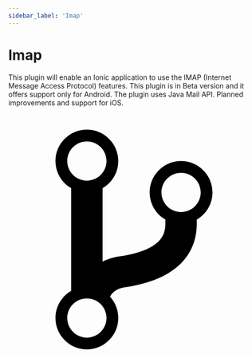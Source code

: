 ```yaml
---
sidebar_label: 'Imap'
---
```



# Imap

This plugin will enable an Ionic application to use the IMAP (Internet Message Access Protocol) features.
This plugin is in Beta version and it offers support only for Android.
The plugin uses Java Mail API.
Planned improvements and support for iOS.

<p>
  <a
    href="https://github.com/aleksandar888/cordova-plugin-imap.git"
    target="_blank"
    rel="noopener"
    className="git-link"
  >
    <svg viewBox="0 0 512 512">
      <path d="M416 160c0-35.3-28.7-64-64-64s-64 28.7-64 64c0 23.7 12.9 44.3 32 55.4v8.6c0 19.9-7.8 33.7-25.3 44.9-15.4 9.8-38.1 17.1-67.5 21.5-14 2.1-25.7 6-35.2 10.7V151.4c19.1-11.1 32-31.7 32-55.4 0-35.3-28.7-64-64-64S96 60.7 96 96c0 23.7 12.9 44.3 32 55.4v209.2c-19.1 11.1-32 31.7-32 55.4 0 35.3 28.7 64 64 64s64-28.7 64-64c0-16.6-6.3-31.7-16.7-43.1 1.9-4.9 9.7-16.3 29.4-19.3 38.8-5.8 68.9-15.9 92.3-30.8 36-22.8 55-57 55-98.8v-8.6c19.1-11.1 32-31.7 32-55.4zM160 56c22.1 0 40 17.9 40 40s-17.9 40-40 40-40-17.9-40-40 17.9-40 40-40zm0 400c-22.1 0-40-17.9-40-40s17.9-40 40-40 40 17.9 40 40-17.9 40-40 40zm192-256c-22.1 0-40-17.9-40-40s17.9-40 40-40 40 17.9 40 40-17.9 40-40 40z"></path>
    </svg>{' '}
    https://github.com/aleksandar888/cordova-plugin-imap.git
  </a>
</p>

<h2>Stuck on a Cordova issue?</h2>
<DocsCard
  className="cordova-ee-card"
  header="Don't waste precious time on plugin issues."
  href="https://ionicframework.com/sales?product_of_interest=Ionic%20Native"
>
  <div>
    <img src={require('./_assets/img/native-cordova-bot.png').default} class="cordova-ee-img" />
    <p>
      If you're building a serious project, you can't afford to spend hours troubleshooting. Ionic’s experts offer
      premium advisory services for both community plugins and premier plugins.
    </p>
    <DocsButton className="native-ee-detail">Contact Us Today!</DocsButton>
  </div>
</DocsCard>

<h2 id="installation">
  <a href="#installation">Installation</a>
</h2>
<Tabs
  groupId="runtime"
  defaultValue="Capacitor"
  values={[
    { value: 'Capacitor', label: 'Capacitor' },
    { value: 'Cordova', label: 'Cordova' },
    { value: 'Enterprise', label: 'Enterprise' },
  ]}
>
  <TabItem value="Capacitor">
    <CodeBlock className="language-shell">
      $ npm install cordova-plugin-imap {'\n'}$ npm install @ionic-native/imap {'\n'}$ ionic cap sync
    </CodeBlock>
  </TabItem>
  <TabItem value="Cordova">
    <CodeBlock className="language-shell">
      $ ionic cordova plugin add cordova-plugin-imap {'\n'}$ npm install @ionic-native/imap {'\n'}
    </CodeBlock>
  </TabItem>
  <TabItem value="Enterprise">
    <blockquote>
      Ionic Enterprise comes with fully supported and maintained plugins from the Ionic Team. &nbsp;
      <a class="btn" href="https://ionic.io/docs/premier-plugins">
        Learn More
      </a> or if you're interested in an enterprise version of this plugin <a
        class="btn"
        href="https://ionicframework.com/sales?product_of_interest=Ionic%20Enterprise%20Engine"
      >
        Contact Us
      </a>
    </blockquote>
  </TabItem>
</Tabs>

## Supported Platforms

- Android

## Usage

### React

[Learn more about using Ionic Native components in React](../native-community.md#react)

### Angular

```tsx
import { Imap } from '@ionic-native/imap/ngx';


constructor(private imap: Imap) { }

...


this.imap.connect({
 host: 'imap.gmail.com',
 user: 'my_email@gmail.com',
 password: 'my-pass'
})
  .then((res: Connection) => console.log(res))
  .catch((error) => console.error(error));



 this.imap.disconnect()
  .then((res: boolean) => console.log(res))
  .catch((error: any) => console.error(error));



this.imap.isConnected()
  .then((res: boolean) => console.log(res))
  .catch((error: any) => console.error(error));

 Note: Connected to an IMAP service is REQUIRED to be able to get data from the below functions.


  this.imap.listMailFolders()
  .then((res: boolean) => console.log(res))
  .catch((error: any) => console.error(error));


  this.imap.getMessageCountByFolderName('INBOX')
  .then((res: number) => {
  // Returns the count of the messages in the folder as a result
   console.log(res)
  })
  .catch((error: any) => {
    console.error(error)
  });



  this.imap.searchMessagesByDatePeriod('INBOX', 1601503200000, Comparison.GE)
  .then((res: number[]) => {
  // Returns array with messages' consecutive numbers
  // ex. [1207, 1208, 1209]
   console.log(res)
  })
  .catch((error: any) => {
    console.error(error)
  });


  this.imap.listMessagesHeadersByConsecutiveNumber('INBOX', 1200, 1280)
  .then((res: Message[]) => {
  //  Returns array with messages' headers data
   console.log(res)
  })
  .catch((error: any) => {
    console.error(error)
  });


  this.imap.listMessagesHeadersByDate('INBOX', 1601503200000, Comparison.GE)
  .then((res: Message[]) => {
  // Returns array with messages' headers data
   console.log(res)
  })
  .catch((error: any) => {
    console.error(error)
  });


  this.imap.getFullMessageData('INBOX', 1205)
  .then((res: Message) => {
  // Returns "Message" object with the full message data including attachments.
   console.log(res)
  })
  .catch((error: any) => {
    console.error(error)
  });


  this.imap.copyToFolder('INBOX', 'Spam', [1204, 1205, 1206, 1207])
  .then((res: boolean) => {
  // Returns "true" if the process is successful, else returns "false".
   console.log(res)
  })
  .catch((error: any) => {
    console.error(error)
  });


  * Sets a flag on a message
  * "setFlag()" can be used for deleting messages setting the Delete flag to "FlagEnum.DELETED"
  this.imap.setFlag('INBOX', [1206, 1205, 1204], FlagEnum.SEEN, true)
  .then((res: ModificationResult) => {

   // res.status - return true or false based on the deletion success

  //res.modifiedMessages - for ex.[1206, 1205, 1204];

  })
  .catch((error: any) => {
    console.error(error)
  });

```
